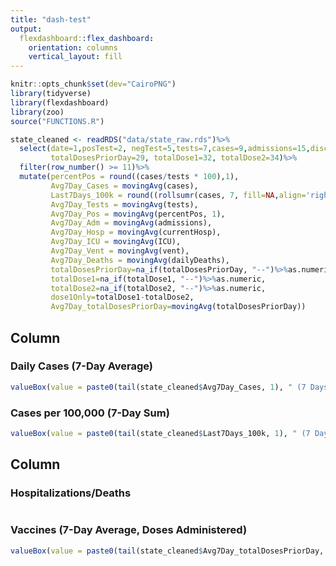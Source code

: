 ```yaml
---
title: "dash-test"
output: 
  flexdashboard::flex_dashboard:
    orientation: columns
    vertical_layout: fill
---
```


```r
knitr::opts_chunk$set(dev="CairoPNG")
library(tidyverse)
library(flexdashboard)
library(zoo)
source("FUNCTIONS.R")
```

```r
state_cleaned <- readRDS("data/state_raw.rds")%>%
  select(date=1,posTest=2, negTest=5,tests=7,cases=9,admissions=15,discharges=17,currentHosp=21,ICU=23,vent=24,dailyDeaths=25,
         totalDosesPriorDay=29, totalDose1=32, totalDose2=34)%>%
  filter(row_number() >= 11)%>%
  mutate(percentPos = round((cases/tests * 100),1),
         Avg7Day_Cases = movingAvg(cases),
         Last7Days_100k = round((rollsumr(cases, 7, fill=NA,align='right')) * (100000/1059361),0),
         Avg7Day_Tests = movingAvg(tests),
         Avg7Day_Pos = movingAvg(percentPos, 1),
         Avg7Day_Adm = movingAvg(admissions),
         Avg7Day_Hosp = movingAvg(currentHosp),
         Avg7Day_ICU = movingAvg(ICU),
         Avg7Day_Vent = movingAvg(vent),
         Avg7Day_Deaths = movingAvg(dailyDeaths),
         totalDosesPriorDay=na_if(totalDosesPriorDay, "--")%>%as.numeric,
         totalDose1=na_if(totalDose1, "--")%>%as.numeric,
         totalDose2=na_if(totalDose2, "--")%>%as.numeric,
         dose1Only=totalDose1-totalDose2,
         Avg7Day_totalDosesPriorDay=movingAvg(totalDosesPriorDay))
```


Column {}
---

### Daily Cases (7-Day Average)

```r
valueBox(value = paste0(tail(state_cleaned$Avg7Day_Cases, 1), " (7 Days Ago: ", (state_cleaned$Avg7Day_Cases[nrow(state_cleaned) - 7]), ")"), color=ifelse(tail(state_cleaned$Avg7Day_Cases, 1) < state_cleaned$Avg7Day_Cases[nrow(state_cleaned) - 7], "success", "danger"), icon=ifelse(tail(state_cleaned$Avg7Day_Cases, 1) < state_cleaned$Avg7Day_Cases[nrow(state_cleaned) - 7], "fa-arrow-down", "fa-arrow-up"))
```

### Cases per 100,000 (7-Day Sum)

```r
valueBox(value = paste0(tail(state_cleaned$Last7Days_100k, 1), " (7 Days Ago: ", (state_cleaned$Last7Days_100k[nrow(state_cleaned) - 7]), ")"), color=ifelse(tail(state_cleaned$Last7Days_100k, 1) < state_cleaned$Last7Days_100k[nrow(state_cleaned) - 7], "success", "danger"), icon=ifelse(tail(state_cleaned$Last7Days_100k, 1) < state_cleaned$Last7Days_100k[nrow(state_cleaned) - 7], "fa-arrow-down", "fa-arrow-up"))
```

Column {}
---

### Hospitalizations/Deaths

```r

```


### Vaccines (7-Day Average, Doses Administered)

```r
valueBox(value = paste0(tail(state_cleaned$Avg7Day_totalDosesPriorDay, 1), " (7 Days Ago: ", (state_cleaned$Avg7Day_totalDosesPriorDay[nrow(state_cleaned) - 7]), ")"), color=ifelse(tail(state_cleaned$Avg7Day_totalDosesPriorDay, 1) < state_cleaned$Avg7Day_totalDosesPriorDay[nrow(state_cleaned) - 7], "danger", "success"), icon=ifelse(tail(state_cleaned$Avg7Day_totalDosesPriorDay, 1) < state_cleaned$Avg7Day_totalDosesPriorDay[nrow(state_cleaned) - 7], "fa-arrow-down", "fa-arrow-up"))
```

